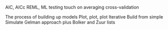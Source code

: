 AIC, AICc
REML, ML
testing
touch on averaging
cross-validation

The process of building up models
Plot, plot, plot
Iterative
Build from simple
Simulate
Gelman approach plus Bolker and Zuur lists
